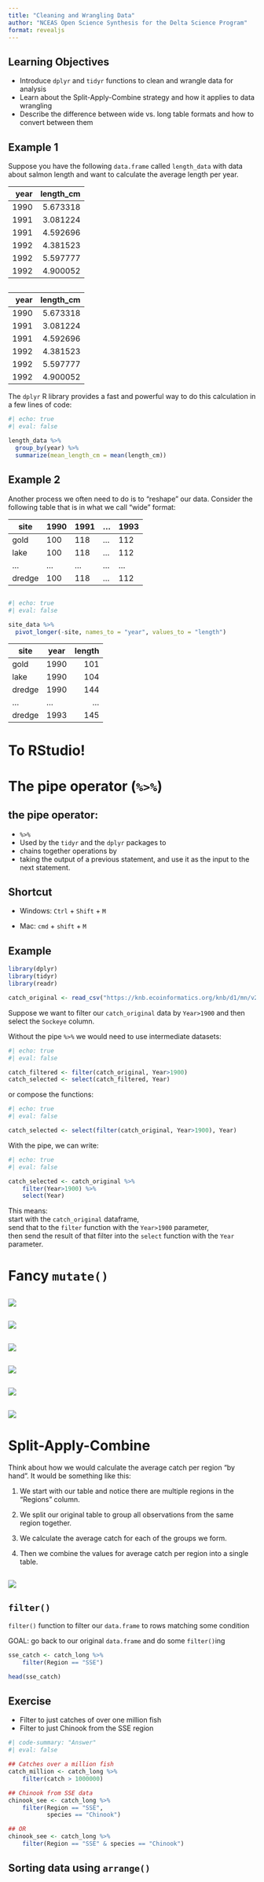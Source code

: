 ```yaml
---
title: "Cleaning and Wrangling Data"
author: "NCEAS Open Science Synthesis for the Delta Science Program"
format: revealjs
---
```


<style>
    .reveal section p {
    display: inline-block;
    font-size: 0.6em;
    line-height: 1.2em;
    vertical-align: center;
  }
 </style>

## Learning Objectives {.unnumbered}

- Introduce `dplyr` and `tidyr` functions to clean and wrangle data for analysis
- Learn about the Split-Apply-Combine strategy and how it applies to data wrangling
- Describe the difference between wide vs. long table formats and how to convert between them

## Example 1
Suppose you have the following `data.frame` called `length_data` with data about salmon length and want to calculate the average length per year. 

|  year|  length\_cm|
|-----:|-----------:|
|  1990|    5.673318|
|  1991|    3.081224|
|  1991|    4.592696|
|  1992|    4.381523|
|  1992|    5.597777|
|  1992|    4.900052|

## 

|  year|  length\_cm|
|-----:|-----------:|
|  1990|    5.673318|
|  1991|    3.081224|
|  1991|    4.592696|
|  1992|    4.381523|
|  1992|    5.597777|
|  1992|    4.900052|

The `dplyr` R library provides a fast and powerful way to do this calculation in a few lines of code:

```R
#| echo: true
#| eval: false

length_data %>% 
  group_by(year) %>% 
  summarize(mean_length_cm = mean(length_cm))
```

## Example 2
 Another process we often need to do is to "reshape" our data. Consider the following table that is in what we call "wide" format:

| site   | 1990 | 1991 | ... | 1993 |
|--------|------|------|-----|------|
| gold   | 100  | 118  | ... | 112  |
| lake   | 100  | 118  | ... | 112  |
| ...    | ...  | ...  | ... | ...  |
| dredge | 100  | 118  | ... | 112  |


##

```r
#| echo: true
#| eval: false

site_data %>% 
  pivot_longer(-site, names_to = "year", values_to = "length")
```

| site   | year |  length|
|--------|------|-------:|
| gold   | 1990 |     101|
| lake   | 1990 |     104|
| dredge | 1990 |     144|
| ...    | ...  |     ...|
| dredge | 1993 |     145|


# To RStudio!

# The pipe operator (`%>%`)

## the pipe operator:

- `%>%`
- Used by  the `tidyr` and the `dplyr` packages to
- chains together operations by
- taking the output of a previous statement, and use it as the input to the next statement.

::: {.callout-caution icon=false}
## Shortcut
- Windows: `Ctrl` + `Shift` + `M`     

- Mac: `cmd` + `shift` + `M`
:::

## Example

```r
library(dplyr)
library(tidyr)
library(readr)

catch_original <- read_csv("https://knb.ecoinformatics.org/knb/d1/mn/v2/object/df35b.302.1")
```

Suppose we want to filter our `catch_original` data by `Year>1900` and then select the `Sockeye` column.


Without the pipe `%>%` we would need to use intermediate datasets:

::: {.fragment}
```r
#| echo: true
#| eval: false

catch_filtered <- filter(catch_original, Year>1900)
catch_selected <- select(catch_filtered, Year)
```
:::

::: {.fragment}
or compose the functions:
```R
#| echo: true
#| eval: false

catch_selected <- select(filter(catch_original, Year>1900), Year)
```
:::

::: {.fragment}
With the pipe, we can write:

```R
#| echo: true
#| eval: false

catch_selected <- catch_original %>% 
    filter(Year>1900) %>% 
    select(Year)
```


This means:    
start with the `catch_original` dataframe,     
send that to the `filter` function with the `Year>1900` parameter,    
then send the result of that filter into the `select` function with the `Year` parameter.   

:::

# Fancy `mutate()`

## 

![](clean-wrangle-images/mutate_1.png){fig-align="center"}

##

![](clean-wrangle-images/mutate_2.png){fig-align="center"}

##

![](clean-wrangle-images/mutate_3.png){fig-align="center"}

##

![](clean-wrangle-images/mutate_4.png){fig-align="center"}

##

![](clean-wrangle-images/mutate_5.png){fig-align="center"}

##

![](clean-wrangle-images/mutate_6.png){fig-align="center"}

# Split-Apply-Combine


Think about how we would calculate the average catch per region “by hand”. It would be something like this:

1. We start with our table and notice there are multiple regions in the “Regions” column.

2. We split our original table to group all observations from the same region together.

3. We calculate the average catch for each of the groups we form.

4. Then we combine the values for average catch per region into a single table.


##

![](clean-wrangle-images/regions-split-apply-combine.png){fig-align="center"}

## `filter()`
`filter()` function to filter our `data.frame` to rows matching some condition

GOAL: go back to our original `data.frame` and do some `filter()`ing

```r
sse_catch <- catch_long %>%
    filter(Region == "SSE")

head(sse_catch)
```

::: callout-note
## Exercise

- Filter to just catches of over one million fish
- Filter to just Chinook from the SSE region
:::

```r
#| code-summary: "Answer"
#| eval: false

## Catches over a million fish
catch_million <- catch_long %>%
    filter(catch > 1000000)

## Chinook from SSE data
chinook_see <- catch_long %>%
    filter(Region == "SSE",
           species == "Chinook")

## OR
chinook_see <- catch_long %>%
    filter(Region == "SSE" & species == "Chinook")
```


## Sorting data using `arrange()`
